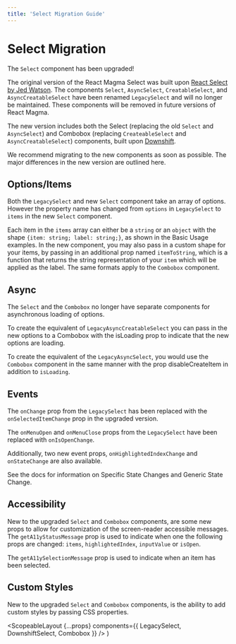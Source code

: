 ```yaml
---
title: 'Select Migration Guide'
---
```



# Select Migration

The `Select` component has been upgraded!

The original version of the React Magma <Link to="/api/legacy-select">Select</Link> was built upon [React Select by Jed Watson](https://react-select.com/home).
The components `Select`, `AsyncSelect`, `CreatableSelect`, and `AsyncCreatableSelect` have been renamed `LegacySelect` and will no longer be maintained. These components will be removed in future versions of React Magma.

The new version includes both the <Link to="/api/downshift-select">Select</Link> (replacing the old `Select` and `AsyncSelect`) and <Link to="/api/Combobox">Combobox</Link> (replacing `CreateableSelect` and `AsyncCreatableSelect`) components, built upon [Downshift](https://www.downshift-js.com/).

We recommend migrating to the new components as soon as possible. The major differences in the new version are outlined here.

## Options/Items

Both the `LegacySelect` and new `Select` component take an array of options. However the property name has changed from `options` in `LegacySelect` to `items` in the new `Select` component.

Each item in the `items` array can either be a `string` or an `object` with the shape `{item: string; label: string;}`, as shown in the <Link to="/api/downshift-select/#basic_usage">Basic Usage examples</Link>.
In the new component, you may also pass in a <Link to="/api/downshift-select/#custom_items">custom shape for your items</Link>, by passing in an additional prop named `itemToString`,
which is a function that returns the string representation of your `item` which will be applied as the label. The same formats apply to the `Combobox` component.

## Async

The `Select` and the `Combobox` no longer have separate components for asynchronous loading of options.

To create the equivalent of `LegacyAsyncCreatableSelect` you can pass in the new options to a <Link to="/api/combobox/#async">Combobox with the isLoading prop</Link> to indicate that the new options are loading.

To create the equivalent of the `LegacyAsyncSelect`, you would use the `Combobox` component in the same manner with the prop <Link to="/api/combobox/#disable_create_item">disableCreateItem</Link> in addition to `isLoading`.

## Events

The `onChange` prop from the `LegacySelect` has been replaced with the `onSelectedItemChange` prop in the upgraded version.

The `onMenuOpen` and `onMenuClose` props from the `LegacySelect` have been replaced with `onIsOpenChange`.

Additionally, two new event props, `onHighlightedIndexChange` and `onStateChange` are also available.

See the docs for information on <Link to="/api/downshift-select/#specific_state_changes">Specific State Changes</Link> and <Link to="/api/downshift-select/#generic_state_change">Generic State Change</Link>.

## Accessibility

New to the upgraded `Select` and `Combobox` components, are some new props to allow for <Link to="/api/downshift-select/#accessibility">customization of the screen-reader accessible messages</Link>.
The `getA11yStatusMessage` prop is used to indicate when one the following props are changed: `items`, `highlightedIndex`, `inputValue` or `isOpen`.

The `getA11ySelectionMessage` prop is used to indicate when an item has been selected.

## Custom Styles

New to the upgraded `Select` and `Combobox` components, is the ability to add <Link to="/api/downshift-select/#custom_styles">custom styles</Link> by passing CSS properties.

  <ScopeableLayout
    {...props}
    components={{ LegacySelect, DownshiftSelect, Combobox }}
  />
)
